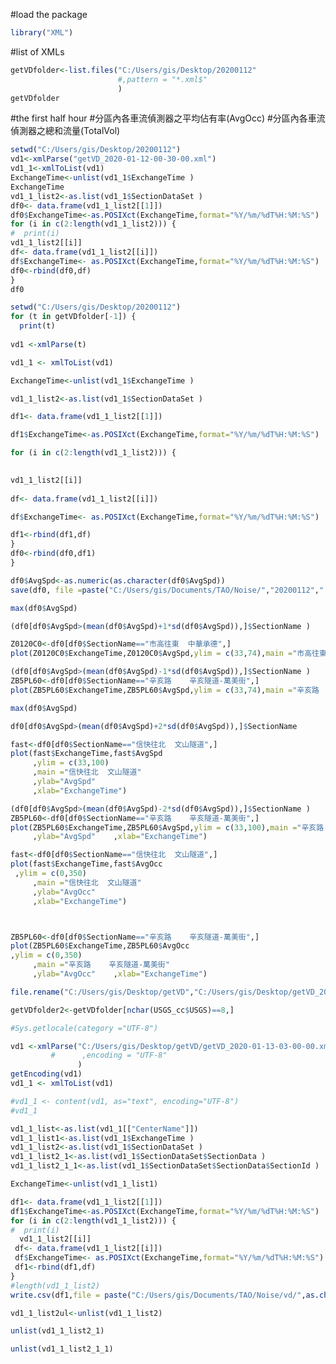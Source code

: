 
#load the package
```{r}
library("XML")
```

#list of XMLs
```{r}
getVDfolder<-list.files("C:/Users/gis/Desktop/20200112"
                        #,pattern = "*.xml$"
                        )
getVDfolder

```

#the first half hour
#分區內各車流偵測器之平均佔有率(AvgOcc)
#分區內各車流偵測器之總和流量(TotalVol)
```{r}
setwd("C:/Users/gis/Desktop/20200112")
vd1<-xmlParse("getVD_2020-01-12-00-30-00.xml")
vd1_1<-xmlToList(vd1)
ExchangeTime<-unlist(vd1_1$ExchangeTime )
ExchangeTime
vd1_1_list2<-as.list(vd1_1$SectionDataSet )
df0<- data.frame(vd1_1_list2[[1]])
df0$ExchangeTime<-as.POSIXct(ExchangeTime,format="%Y/%m/%dT%H:%M:%S")
for (i in c(2:length(vd1_1_list2))) {
#  print(i)
vd1_1_list2[[i]]
df<- data.frame(vd1_1_list2[[i]])
df$ExchangeTime<- as.POSIXct(ExchangeTime,format="%Y/%m/%dT%H:%M:%S")
df0<-rbind(df0,df)
}
df0
```


```{r}
setwd("C:/Users/gis/Desktop/20200112")
for (t in getVDfolder[-1]) {
  print(t)
  
vd1 <-xmlParse(t)

vd1_1 <- xmlToList(vd1)

ExchangeTime<-unlist(vd1_1$ExchangeTime )

vd1_1_list2<-as.list(vd1_1$SectionDataSet )

df1<- data.frame(vd1_1_list2[[1]])

df1$ExchangeTime<-as.POSIXct(ExchangeTime,format="%Y/%m/%dT%H:%M:%S")

for (i in c(2:length(vd1_1_list2))) {

  
vd1_1_list2[[i]]
  
df<- data.frame(vd1_1_list2[[i]])

df$ExchangeTime<- as.POSIXct(ExchangeTime,format="%Y/%m/%dT%H:%M:%S")

df1<-rbind(df1,df)
}
df0<-rbind(df0,df1)
}
```

```{r}
df0$AvgSpd<-as.numeric(as.character(df0$AvgSpd))
save(df0, file =paste("C:/Users/gis/Documents/TAO/Noise/","20200112",".Rdata",sep = "") )
```

```{r}
max(df0$AvgSpd)

(df0[df0$AvgSpd>(mean(df0$AvgSpd)+1*sd(df0$AvgSpd)),]$SectionName )

Z0120C0<-df0[df0$SectionName=="市高往東  中華承德",]
plot(Z0120C0$ExchangeTime,Z0120C0$AvgSpd,ylim = c(33,74),main ="市高往東  中華承德" )

(df0[df0$AvgSpd>(mean(df0$AvgSpd)-1*sd(df0$AvgSpd)),]$SectionName )
ZB5PL60<-df0[df0$SectionName=="辛亥路    辛亥隧道-萬美街",]
plot(ZB5PL60$ExchangeTime,ZB5PL60$AvgSpd,ylim = c(33,74),main ="辛亥路    辛亥隧道-萬美街")

```


```{r}
max(df0$AvgSpd)

df0[df0$AvgSpd>(mean(df0$AvgSpd)+2*sd(df0$AvgSpd)),]$SectionName 

fast<-df0[df0$SectionName=="信快往北  文山隧道",]
plot(fast$ExchangeTime,fast$AvgSpd
     ,ylim = c(33,100)
     ,main ="信快往北  文山隧道" 
     ,ylab="AvgSpd"
     ,xlab="ExchangeTime")

(df0[df0$AvgSpd>(mean(df0$AvgSpd)-2*sd(df0$AvgSpd)),]$SectionName )
ZB5PL60<-df0[df0$SectionName=="辛亥路    辛亥隧道-萬美街",]
plot(ZB5PL60$ExchangeTime,ZB5PL60$AvgSpd,ylim = c(33,100),main ="辛亥路    辛亥隧道-萬美街"
     ,ylab="AvgSpd"    ,xlab="ExchangeTime")

fast<-df0[df0$SectionName=="信快往北  文山隧道",]
plot(fast$ExchangeTime,fast$AvgOcc 
 ,ylim = c(0,350)
     ,main ="信快往北  文山隧道" 
     ,ylab="AvgOcc"
     ,xlab="ExchangeTime")



ZB5PL60<-df0[df0$SectionName=="辛亥路    辛亥隧道-萬美街",]
plot(ZB5PL60$ExchangeTime,ZB5PL60$AvgOcc
,ylim = c(0,350)
     ,main ="辛亥路    辛亥隧道-萬美街"
     ,ylab="AvgOcc"    ,xlab="ExchangeTime")

```


```{r}
file.rename("C:/Users/gis/Desktop/getVD","C:/Users/gis/Desktop/getVD_20")

getVDfolder2<-getVDfolder[nchar(USGS_cc$USGS)==8,]


```


```{r}
#Sys.getlocale(category ="UTF-8")

vd1 <-xmlParse("C:/Users/gis/Desktop/getVD/getVD_2020-01-13-03-00-00.xml"
         #      ,encoding = "UTF-8"
               )
getEncoding(vd1)
vd1_1 <- xmlToList(vd1)

#vd1_1 <- content(vd1, as="text", encoding="UTF-8")
#vd1_1

```

```{r}
vd1_1_list<-as.list(vd1_1[["CenterName"]])
vd1_1_list1<-as.list(vd1_1$ExchangeTime )
vd1_1_list2<-as.list(vd1_1$SectionDataSet )
vd1_1_list2_1<-as.list(vd1_1$SectionDataSet$SectionData )
vd1_1_list2_1_1<-as.list(vd1_1$SectionDataSet$SectionData$SectionId )
```

```{r}
ExchangeTime<-unlist(vd1_1_list1)
```


```{r}
df1<- data.frame(vd1_1_list2[[1]])
df1$ExchangeTime<-as.POSIXct(ExchangeTime,format="%Y/%m/%dT%H:%M:%S")
for (i in c(2:length(vd1_1_list2))) {
#  print(i)
  vd1_1_list2[[i]]
 df<- data.frame(vd1_1_list2[[i]])
 df$ExchangeTime<- as.POSIXct(ExchangeTime,format="%Y/%m/%dT%H:%M:%S")
 df1<-rbind(df1,df)
}
#length(vd1_1_list2)
write.csv(df1,file = paste("C:/Users/gis/Documents/TAO/Noise/vd/",as.character(as.POSIXct(ExchangeTime,format="%Y/%m/%d")),"_",format(as.POSIXct(ExchangeTime,format="%Y/%m/%dT%H:%M:%S"),format ="%H"),".csv",sep = ""))
```


```{r}
vd1_1_list2ul<-unlist(vd1_1_list2)

```


```{r}
unlist(vd1_1_list2_1)
```


```{r}
unlist(vd1_1_list2_1_1)
```








